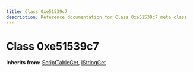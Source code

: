 ```yaml
---
title: Class 0xe51539c7
description: Reference documentation for Class 0xe51539c7 meta class
---
```



# Class 0xe51539c7

**Inherits from:** [ScriptTableGet](/classes/scripttableget), [IStringGet](/classes/istringget)

<ClassDetails file="/db/classes/0xe51539c7.9569c8940075.json" />
